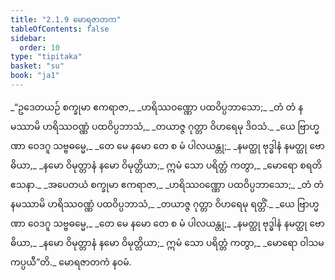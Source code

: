 ```yaml
---
title: "2.1.9 မောရဇာတက"
tableOfContents: false
sidebar:
  order: 10
type: "tipitaka"
basket: "su"
book: "ja1"
---
```



<DynamicBreadcrumb />

<Division number="17" book="ja1">

<Paragraph number="364" type="verses" book="ja1">
_“ဥဒေတယဉ် စက္ခုမာ ဧကရာဇာ,_  
_ဟရိဿဝဏ္ဏော ပထဝိပ္ပဘာသော;_  
_တံ တံ နမဿာမိ ဟရိဿဝဏ္ဏံ ပထဝိပ္ပဘာသံ,_  
_တယာဇ္ဇ ဂုတ္တာ ဝိဟရေမု ဒိဝသံ._  

</Paragraph>

<Paragraph number="365" type="verses" book="ja1">
_ယေ ဗြာဟ္မဏာ ဝေဒဂူ သဗ္ဗဓမ္မေ,_  
_တေ မေ နမော တေ စ မံ ပါလယန္တု;_  
_နမတ္ထု ဗုဒ္ဓါနံ နမတ္ထု ဗောဓိယာ,_  
_နမော ဝိမုတ္တာနံ နမော ဝိမုတ္တိယာ;_  
ဣမံ သော ပရိတ္တံ ကတွာ,_  
_မောရော စရတိ ဧသနာ._  

</Paragraph>

</Division>
<Division number="18" book="ja1">

<Paragraph number="366" type="verses" book="ja1">
_အပေတယံ စက္ခုမာ ဧကရာဇာ,_  
_ဟရိဿဝဏ္ဏော ပထဝိပ္ပဘာသော;_  
_တံ တံ နမဿာမိ ဟရိဿဝဏ္ဏံ ပထဝိပ္ပဘာသံ,_  
_တယာဇ္ဇ ဂုတ္တာ ဝိဟရေမု ရတ္တိံ._  

</Paragraph>

<Paragraph number="367" type="verses" book="ja1">
_ယေ ဗြာဟ္မဏာ ဝေဒဂူ သဗ္ဗဓမ္မေ,_  
_တေ မေ နမော တေ စ မံ ပါလယန္တု;_  
_နမတ္ထု ဗုဒ္ဓါနံ နမတ္ထု ဗောဓိယာ,_  
_နမော ဝိမုတ္တာနံ နမော ဝိမုတ္တိယာ;_  
ဣမံ သော ပရိတ္တံ ကတွာ,_  
_မောရော ဝါသမကပ္ပယီ”တိ._  


</Paragraph>
</Division>

<Paragraph number="368" type="center" book="ja1">
မောရဇာတကံ နဝမံ.
</Paragraph>